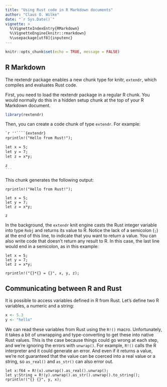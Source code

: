 ```yaml
---
title: "Using Rust code in R Markdown documents"
author: "Claus O. Wilke"
date: "`r Sys.Date()`"
vignette: >
  %\VignetteIndexEntry{RMarkdown}
  %\VignetteEngine{knitr::rmarkdown}
  %\usepackage[utf8]{inputenc}
---
```


```r
knitr::opts_chunk$set(echo = TRUE, message = FALSE)
```

## R Markdown

The rextendr package enables a new chunk type for knitr, `extendr`, which compiles and evaluates Rust code.

First, you need to load the rextendr package in a regular R chunk. You would normally do this in a hidden setup chunk at the top of your R Markdown document.
```r
library(rextendr)
```


Then, you can create a code chunk of type `extendr`. For example:
````markdown
`r ''````{extendr}
rprintln!("Hello from Rust!");

let x = 5;
let y = 7;
let z = x*y;

z
```
````
This chunk generates the following output:
```extendr
rprintln!("Hello from Rust!");

let x = 5;
let y = 7;
let z = x*y;

z
```

In the background, the `extendr` knit engine casts the Rust integer variable into type `Robj` and returns its value to R. Notice the lack of a semicolon (`;`) at the end of this line, to indicate that you want to return a value. You can also write code that doesn't return any result to R. In this case, the last line would end in a semicolon, as in this example:
```extendr
let x = 5;
let y = 7;
let z = x*y;

rprintln!("{}*{} = {}", x, y, z);
```

## Communicating between R and Rust

It is possible to access variables defined in R from Rust. Let's define two R variables, a numeric and a string:

```r
x <- 5.3
y <- "hello"
```

We can read these variables from Rust using the `R!()` macro. Unfortunately, it takes a bit of unwrapping and type-converting to get these into native Rust values. This is the case because things could go wrong at each step, and we're ignoring the errors with `unwrap()`. For example, `R!()` calls the R interpreter and it could generate an error. And even if it returns a value, we're not guaranteed that the value can be coerced into a real value or a string, so `as_real()` and `as_str()` can also error out.

```extendr
let x:f64 = R!(x).unwrap().as_real().unwrap();
let y:String = R!(y).unwrap().as_str().unwrap().to_string();
rprintln!("{} {}", y, x);
```
